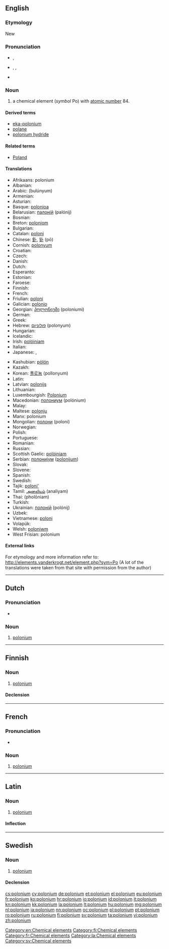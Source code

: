 {{also|Polonium}}
==English==
{{elements|Po|bismuth|Bi|astatine|At}}

===Etymology===
New {{etyl|la}} {{term|Polonia||Poland}}

===Pronunciation===
* {{a|RP}} {{IPA|/pəˈləʊniəm/}}, {{X-SAMPA|/p@"l@Uni@m/}}
* {{a|US}} {{enPR|pəlōʹnēəm}}, {{IPA|/pəˈloʊniəm/}}, {{X-SAMPA|/p@"loUni@m/}}
* {{rhymes|əʊniəm}}

===Noun===
{{en-noun|-}}
{{wikipedia}}

# a chemical element (''symbol'' Po) with [[atomic number]] 84.

====Derived terms====
* [[eka-polonium]]
* [[polane]]
* [[polonium hydride]]

====Related terms====
* [[Poland]]<!--after which polonium is named-->

====Translations====
{{trans-top|chemical element}}
* Afrikaans: polonium
* Albanian: {{t-|sq|polonium|xs=Albanian}}
* Arabic: {{Arab|[[بولونيوم]]}} (bulúnyum) {{m}}
* Armenian: {{t-|hy|պոլոնիում|tr=polonium}}
* Asturian: {{t-|ast|poloniu|m}}
* Basque: [[polonioa]]
* Belarusian: [[палонiй]] (palónij) {{m}}
* Bosnian: {{t-|bs|polonij}}
* Breton: [[poloniom]]
* Bulgarian: {{t-|bg|полоний|m|tr=polónij}}
* Catalan: [[poloni]]
* Chinese: [[釙]], [[钋]] (pō)
* Cornish: [[polonyum]]
* Croatian: {{t+|hr|polonij}}
* Czech: {{t+|cs|polonium}}
* Danish: {{t-|da|polonium}}
* Dutch: {{t+|nl|polonium|n}}
* Esperanto: {{t-|eo|polonio|xs=Esperanto}}
* Estonian: {{t-|et|poloonium}}
* Faroese: {{t-|fo|polonium|xs=Faroese}}
* Finnish: {{t+|fi|polonium}}
* French: {{t+|fr|polonium|m}}
* Friulian: [[poloni]]
* Galician: [[polonio]]
* Georgian: [[პოლონიუმი]] (poloniumi)
* German: {{t+|de|Polonium|n}}
* Greek: {{t+|el|πολώνιο|n|tr=polónio}}
* Hebrew: [[פולוניום]] (polonyum)
* Hungarian: {{t+|hu|polónium}}
* Icelandic: {{t+|is|pólon}}
* Irish: [[polóiniam]]
* Italian: {{t+|it|polonio|m}}
* Japanese: {{t+|ja|ポロニウム|tr=poroniumu}}, {{t|ja|釙|sc=Jpan}}
{{trans-mid}}
* Kashubian: [[pòlón]]
* Kazakh: {{t-|kk|полоний|tr=polonii|sc=Cyrl|xs=Kazakh}}
* Korean: [[폴로늄]] (pollonyum)
* Latin: {{t+|la|polonium}}
* Latvian: [[polonijs]]
* Lithuanian: {{t+|lt|polonis|xs=Lithuanian}}
* Luxembourgish: [[Polonium]]
* Macedonian: [[полониум]] (polónium) {{m}}
* Malay: {{t-|ms|polonium|xs=Malay}}
* Maltese: [[polonju]]
* Manx: polonium
* Mongolian: [[полони]] (poloni)
* Norwegian: {{t-|no|polonium}}
* Polish: {{t+|pl|polon|m}}
* Portuguese: {{t+|pt|polónio|m}}
* Romanian: {{t+|ro|poloniu|n}}
* Russian: {{t+|ru|полоний|m|tr=polónij}}
* Scottish Gaelic: [[polòiniam]]
* Serbian: [[полониjум]] ([[polonijum]]) {{m}}
* Slovak: {{t-|sk|polonium}}
* Slovene: {{t+|sl|polonij}}
* Spanish: {{t+|es|polonio|m}}
* Swedish: {{t+|sv|polonium|n}}
* Tajik: [[poloni']]
* Tamil: [[அனலியம்]] (analiyam)
* Thai: {{Thai|[[พอโลเนียม]]}} (pholōniam)
* Turkish: {{t+|tr|polonyum}}
* Ukrainian: [[полонiй]] (polónij) {{m}}
* Uzbek: {{t-|uz|полоний|tr=poloniy|sc=Cyrl|xs=Uzbek}}
* Vietnamese: [[poloni]]
* Volapük: {{t+|vo|polonin|xs=Volapük}}
* Welsh: [[poloniwm]]
* West Frisian: polonium
{{trans-bottom}}

====External links====
For etymology and more information refer to:
http://elements.vanderkrogt.net/element.php?sym=Po
(A lot of the translations were taken from that site with permission from the author)

[[Category:en:Chemical elements]]

----

==Dutch==
{{wikipedia|lang=nl}}
{{elements|Po|bismut|Bi|astaat|At|lang=nl}}

===Pronunciation===
* {{audio|Nl-polonium.ogg|Audio}}

===Noun===
{{nl-noun|n|-|-}}

# [[#English|polonium]]

----

==Finnish==
{{wikipedia|lang=fi}}

===Noun===
{{fi-noun}}

# [[#English|polonium]]

====Declension====
{{fi-decl-risti|polonium|i=0}}

[[Category:fi:Chemical elements]]

----

==French==
{{wikipedia|lang=fr}}

===Pronunciation===
* {{IPA|lang=fr|/pɔ.lɔ.njɔm/ }}

===Noun===
{{fr-noun-unc|m}}

# [[#English|polonium]]

[[Category:fr:Chemical elements]]

----

==Latin==
{{wikipedia|lang=la}}

===Noun===
{{la-noun|polōnium|polonii|polōniī|n|second}}

# [[#English|polonium]]

====Inflection====
{{la-decl-2nd-N|poloni|polōni}}

[[Category:la:Chemical elements]]

----

==Swedish==
{{wikipedia|lang=sv}}

===Noun===
{{sv-noun|g=n|-}}

# [[#English|polonium]]

====Declension====
{{sv-noun-unc-irreg-n|2=poloniumet}}

[[Category:sv:Chemical elements]]

[[cs:polonium]]
[[cy:polonium]]
[[de:polonium]]
[[et:polonium]]
[[el:polonium]]
[[eu:polonium]]
[[fr:polonium]]
[[ko:polonium]]
[[hr:polonium]]
[[io:polonium]]
[[id:polonium]]
[[it:polonium]]
[[kn:polonium]]
[[kk:polonium]]
[[la:polonium]]
[[lt:polonium]]
[[hu:polonium]]
[[mg:polonium]]
[[nl:polonium]]
[[ja:polonium]]
[[nn:polonium]]
[[oc:polonium]]
[[pl:polonium]]
[[pt:polonium]]
[[ro:polonium]]
[[ru:polonium]]
[[fi:polonium]]
[[sv:polonium]]
[[ta:polonium]]
[[vi:polonium]]
[[zh:polonium]]